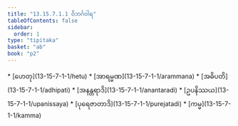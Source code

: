 ```yaml
---
title: "13.15.7.1.1 ဝိဘင်္ဂဝါရ"
tableOfContents: false
sidebar:
  order: 1
type: "tipitaka"
basket: "ab"
book: "p2"
---
```



<DynamicBreadcrumb />



<TableOfContents book="p2" section="13.15.7.1.1">
* [ဟေတု](13-15-7-1-1/hetu)
* [အာရမ္မဏ](13-15-7-1-1/arammana)
* [အဓိပတိ](13-15-7-1-1/adhipati)
* [အနန္တရာဒိ](13-15-7-1-1/anantaradi)
* [ဥပနိဿယ](13-15-7-1-1/upanissaya)
* [ပုရေဇာတာဒိ](13-15-7-1-1/purejatadi)
* [ကမ္မ](13-15-7-1-1/kamma)
</TableOfContents>